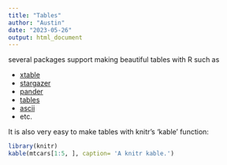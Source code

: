 ---
title: "Tables"
author: "Austin"
date: "2023-05-26"
output: html_document
---

several packages support making beautiful tables with R such as

* [xtable](https://cran.r-project.org/web/packages/xtable/)
* [stargazer](https://cran.r-project.org/web/packages/stargazer/)
* [pander](http://rapporter.github.io/pander/)
* [tables](https://cran.r-project.org/web/packages/tables/)
* [ascii](http://eusebe.github.io/ascii/)
* etc.

It is also very easy to make tables with knitr's 'kable' function:

```{r}
library(knitr)
kable(mtcars[1:5, ], caption= 'A knitr kable.')
```

